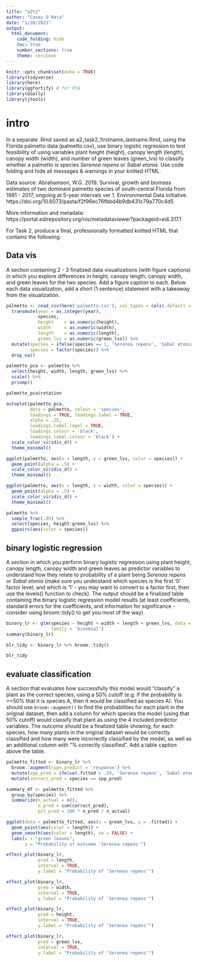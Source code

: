 ```yaml
---
title: "a2t2"
author: "Casey O'Hara"
date: "1/28/2021"
output: 
  html_document:
    code_folding: hide
    toc: true
    number_sections: true
    theme: cerulean
---
```


```r
knitr::opts_chunk$set(echo = TRUE)
library(tidyverse)
library(here)
library(ggfortify) # for PCA
library(GGally)
library(jtools)

```

# intro

In a separate .Rmd saved as a2_task2_firstname_lastname.Rmd, using the Florida palmetto data (palmetto.csv), use binary logistic regression to test feasibility of using variables plant height (height), canopy length (length), canopy width (width), and number of green leaves (green_lvs) to classify whether a palmetto is species _Serenoa repens_ or _Sabal etonia._ Use code folding and hide all messages & warnings in your knitted HTML. 

Data source: Abrahamson, W.G. 2019. Survival, growth and biomass estimates of two dominant palmetto species of south-central Florida from 1981 - 2017, ongoing at 5-year intervals ver 1. Environmental Data Initiative. https://doi.org/10.6073/pasta/f2f96ec76fbbd4b9db431c79a770c4d5

More information and metadata: https://portal.edirepository.org/nis/metadataviewer?packageid=edi.317.1

For Task 2, produce a final, professionally formatted knitted HTML that contains the following: 

## Data vis

A section containing 2 - 3 finalized data visualizations (with figure captions) in which you explore differences in height, canopy length, canopy width, and green leaves for the two species. Add a figure caption to each. Below each data visualization, add a short (1 sentence) statement with a takeaway from the visualization.

```r
palmetto <- read_csv(here('palmetto.csv'), col_types = cols(.default = 'c')) %>%
  transmute(year = as.integer(year),
            species,
            height    = as.numeric(height),
            width     = as.numeric(width),
            length    = as.numeric(length),
            green_lvs = as.numeric(green_lvs)) %>%
  mutate(species = ifelse(species == 1, 'Serenoa repens', 'Sabal etonia'),
         species = factor(species)) %>%
  drop_na()
```

```r
palmetto_pca <- palmetto %>%
  select(height, width, length, green_lvs) %>%
  scale() %>%
  prcomp()

palmetto_pca$rotation

autoplot(palmetto_pca, 
         data = palmetto, colour = 'species',
         loadings = TRUE, loadings.label = TRUE, 
         alpha = .25,
         loadings.label.repel = TRUE,
         loadings.colour = 'black',
         loadings.label.colour = 'black') +
  scale_color_viridis_d() +
  theme_minimal()

```

```r
ggplot(palmetto, aes(x = length, y = green_lvs, color = species)) +
  geom_point(alpha = .5) +
  scale_color_viridis_d() +
  theme_minimal()

ggplot(palmetto, aes(x = length, y = width, color = species)) +
  geom_point(alpha = .5) +
  scale_color_viridis_d() +
  theme_minimal()
```

```r
palmetto %>% 
  sample_frac(.05) %>%
  select(species, height:green_lvs) %>% 
  ggpairs(aes(color = species))
```


## binary logistic regression

A section in which you perform binary logistic regression using plant height, canopy length, canopy width and green leaves as predictor variables to understand how they relate to probability of a plant being _Serenoa repens_ or _Sabal etonia_ (make sure you understand which species is the first '0' factor level, and which is '1' - you may want to convert to a factor first, then use the levels() function to check). The output should be a finalized table containing the binary logistic regression model results (at least coefficients, standard errors for the coefficients, and information for significance - consider using broom::tidy() to get you most of the way). 

```r
binary_lr <- glm(species ~ height + width + length + green_lvs, data = palmetto, 
                 family = 'binomial')
summary(binary_lr)

blr_tidy <- binary_lr %>% broom::tidy()

blr_tidy
```


## evaluate classification

A section that evaluates how successfully this model would "classify" a plant as the correct species, using a 50% cutoff (e.g. if the probability is >=50% that it is species A, then it would be classified as species A). You should use `broom::augment()` to find the probabilities for each plant in the original dataset, then add a column for which species the model (using that 50% cutoff) would classify that plant as using the 4 included predictor variables. The outcome should be a finalized table showing, for each species, how many plants in the original dataset would be correctly classified and how many were incorrectly classified by the model, as well as an additional column with "% correctly classified". Add a table caption above the table. 


```r
palmetto_fitted <- binary_lr %>%
  broom::augment(type.predict = 'response') %>%
  mutate(spp_pred = ifelse(.fitted > .50, 'Serenoa repens', 'Sabal etonia')) %>%
  mutate(correct_pred = species == spp_pred)

summary_df <- palmetto_fitted %>%
  group_by(species) %>%
  summarize(n_actual = n(),
            n_pred = sum(correct_pred),
            pct_pred = 100 * n_pred / n_actual)
```

```r
ggplot(data = palmetto_fitted, aes(x = green_lvs, y = .fitted)) +
  geom_point(aes(color = length)) +
  geom_smooth(aes(color = length), se = FALSE) +
  labs(x = "green leaves",
       y = "Probability of outcome 'Serenoa repens'")

effect_plot(binary_lr, 
            pred = length, 
            interval = TRUE, 
            y.label = "Probability of 'Serenoa repens'")

effect_plot(binary_lr, 
            pred = width, 
            interval = TRUE, 
            y.label = "Probability of 'Serenoa repens'")

effect_plot(binary_lr, 
            pred = height, 
            interval = TRUE, 
            y.label = "Probability of 'Serenoa repens'")

effect_plot(binary_lr, 
            pred = green_lvs, 
            interval = TRUE, 
            y.label = "Probability of 'Serenoa repens'")
```
